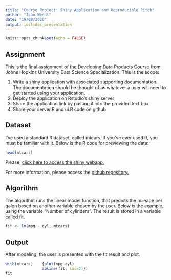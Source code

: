 ---
title: "Course Project: Shiny Application and Reproducible Pitch"
author: "João Wendt"
date: "19/08/2020"
output: ioslides_presentation
---

```{r setup, include=FALSE}
knitr::opts_chunk$set(echo = FALSE)
```

## Assignment

This is the final assignment of the Developing Data Products Course from Johns Hopkins University Data Science Specialization. This is the scope:

1. Write a shiny application with associated supporting documentation. The documentation should be thought of as whatever a user will need to get started using your application.
1. Deploy the application on Rstudio's shiny server
1. Share the application link by pasting it into the provided text box
1. Share your server.R and ui.R code on github

## Dataset

I've used a standard R dataset, called mtcars. If you've ever used R, you must be familiar with it. Below is the R code for previewing the data:

```{r mtcars dataset, echo = TRUE}
head(mtcars)
```

Please, [click here to access the shiny webapp.](https://wendt.shinyapps.io/DataProductsAssignment4/)

For more information, please access the [github repository.](https://github.com/j-wendt/Course-Project-Shiny-Application-and-Reproducible-Pitch)

## Algorithm

The algorithm runs the linear model function, that predicts the mileage per galon based on another variable chosen by the user. Below is the example, using the variable "Number of cylinders". The result is stored in a variable called fit.

```{r algorithm, echo = TRUE}
fit <- lm(mpg ~ cyl, mtcars)
```

## Output
After modeling, the user is presented with the fit result and plot.

```{r output, echo = TRUE}
with(mtcars,    {plot(mpg~cyl)
                abline(fit, col=2)})
fit
```

